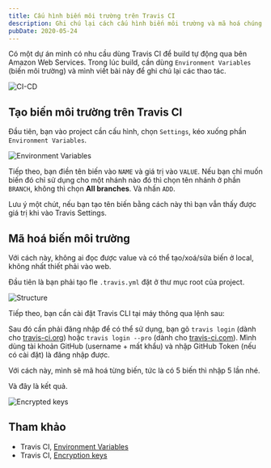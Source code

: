 ```yaml
---
title: Cấu hình biến môi trường trên Travis CI
description: Ghi chú lại cách cấu hình biến môi trường và mã hoá chúng.
pubDate: 2020-05-24
---
```


Có một dự án mình có nhu cầu dùng Travis CI để build tự động qua bên Amazon Web Services. Trong lúc build, cần dùng `Environment Variables` (biến môi trường) và mình viết bài này để ghi chú lại các thao tác.

![CI-CD](../../assets/tutorials/cau-hinh-bien-moi-truong-tren-travis-ci/ci-cd.png)

## Tạo biến môi trường trên Travis CI

Đầu tiên, bạn vào project cần cấu hình, chọn `Settings`, kéo xuống phần `Environment Variables`.

![Environment Variables](../../assets/tutorials/cau-hinh-bien-moi-truong-tren-travis-ci/environment-variables.png)

Tiếp theo, bạn điền tên biến vào `NAME` và giá trị vào `VALUE`. Nếu bạn chỉ muốn biến đó chỉ sử dụng cho một nhánh nào đó thì chọn tên nhánh ở phần `BRANCH`, không thì chọn **All branches**. Và nhấn `ADD`.

Lưu ý một chút, nếu bạn tạo tên biến bằng cách này thì bạn vẫn thấy được giá trị khi vào Travis Settings.

## Mã hoá biến môi trường

Với cách này, không ai đọc được value và có thể tạo/xoá/sửa biến ở local, không nhất thiết phải vào web.

Đầu tiên là bạn phải tạo fle `.travis.yml` đặt ở thư mục root của project.

![Structure](../../assets/tutorials/cau-hinh-bien-moi-truong-tren-travis-ci/structure-folder.png)

Tiếp theo, bạn cần cài đặt Travis CLI tại máy thông qua lệnh sau:

Sau đó cần phải đăng nhập để có thể sử dụng, bạn gõ `travis login` (dành cho [travis-ci.org](https://travis-ci.org)) hoặc `travis login --pro` (dành cho [travis-ci.com](https://travis-ci.com)). Mình dùng tài khoản GitHub (username + mất khẩu) và nhập GitHub Token (nếu có cài đặt) là đăng nhập được.

Với cách này, mình sẽ mã hoá từng biến, tức là có 5 biến thì nhập 5 lần nhé.

Và đây là kết quả.

![Encrypted keys](../../assets/tutorials/cau-hinh-bien-moi-truong-tren-travis-ci/encrypted-keys.png)

## Tham khảo

- Travis CI, [Environment Variables](https://docs.travis-ci.com/user/environment-variables)
- Travis CI, [Encryption keys](https://docs.travis-ci.com/user/encryption-keys#usage)
